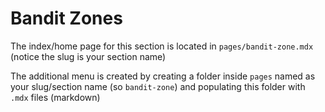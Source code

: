 # Bandit Zones

The index/home page for this section is located in `pages/bandit-zone.mdx` (notice the slug is your section name)

The additional menu is created by creating a folder inside `pages` named as your slug/section name (so `bandit-zone`) and populating this folder with `.mdx` files (markdown)
